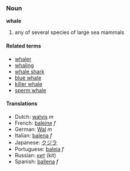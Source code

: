 ===Noun===
'''whale'''

# any of several species of large sea mammals

====Related terms====
*[[whaler]]
*[[whaling]]
*[[whale shark]]
*[[blue whale]]
*[[killer whale]]
*[[sperm whale]]

====Translations====
*Dutch: [[walvis]] ''m''
*French: [[baleine]] ''f''
*German: [[Wal]] ''m''
*Italian: [[balena]] ''f''
*Japanese: [[クジラ]]
*Portuguese: [[baleia]] ''f''
*Russian: [[кит]] (kit)
*Spanish: [[ballena]] ''f''